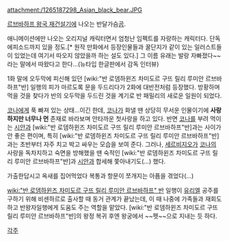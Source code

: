 attachment:/1265187298_Asian_black_bear.JPG

[[르브바하프 왕국 재건설기]]에 나오는 반달가슴[[곰]]. 

애니메이션에만 나오는 오리지널 캐릭터면서 엄청난 임펙트를 자랑하는 캐릭터다. 단독 에피소드까지 있을 정도.[* 원작 만화에서 등장인물들과 꿀단지가 같이 있는 일러스트들이 있었는데 여기서 따오지 않았을까 하는 설도 있다.] 그 이름 유래는 발랑 자빠졌다~~라는 말에서 따왔다고 한다...(뉴타입 한글판에서 감독 인터뷰)

1화 말에 오두막에 피신해 있던 [wiki:"반 로뎀하윈즈 차미도르 구뜨 릴리 루미안 르브바하프"반] 일행의 피가 마르도록 문을 두드리다가 2화에 대반전처럼 등장했다. 방황하며 먹을 것을 찾다가 반의 오두막을 두드린 것을 계기로 반 패밀리의 새로운 일원이 되었다.

[[코나]]에게 푹 빠져 있는 상태...이긴 한데, [[코나]]가 화낼 땐 상당히 무서운 인물이기에 '''사랑하지만 너무나 먼''' 존재로 바라보며 안타까운 첫사랑을 하고 있다. 반면 [[코나]]를 부려 먹이는 [[시안]]과 [wiki:"반 로뎀하윈즈 차미도르 구뜨 릴리 루미안 르브바하프"반]과는 사이가 안 좋은 편이며, 특히 [wiki:"반 로뎀하윈즈 차미도르 구뜨 릴리 루미안 르브바하프"반]과는 초반부터 자주 치고 박고 싸우는 모습을 보여 준다. 그러나, [[세르비지오]]가 [[코나]]의 사랑을 독차지하고 숙면을 방해했을 땐 숙적인 [wiki:"반 로뎀하윈즈 차미도르 구뜨 릴리 루미안 르브바하프"반]과 [[시안]]과 합세해 쫓아내기도(...) 했다.

가출한답시고 옥새를 집어먹었다 복통과 항문이 쪼개지는 아픔을 겪었다(...)

[[wiki:"반 로뎀하윈즈 차미도르 구뜨 릴리 루미안 르브바하프" 반]] 일행이 [[유리엘]] 공주를 구하기 위해 비센하르로 출사할 때 동거 관계가 끝났는데, 이 때 나중에 가족들과 재회도 하고 반왕자일행에게 도움도 주는 역할을 맡았다. [wiki:"반 로뎀하윈즈 차미도르 구뜨 릴리 루미안 르브바하프"반]의 왕정 복귀 후엔 왕궁에서 ~~펫~~으로 지내는 듯 하다.

[[각주]]
